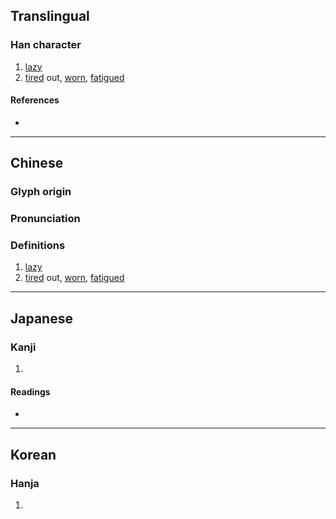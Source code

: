 {{character info/new}}
==Translingual==

===Han character===
{{Han char|rn=9|rad=人|as=21|sn=23|four=26293|canj=OWWF|ids=⿰亻纍}}

# [[lazy]]
# [[tired]] out, [[worn]], [[fatigue]]d

====References====
* {{Han ref|kx=0122.080|dkj=01328|dj=0257.140|hdz=10240.060|uh=513D|ud=20797|bh=F7D0|bd=63440}}

----

==Chinese==
{{zh-forms}}

===Glyph origin===
{{Han etym}}

===Pronunciation===
{{zh-pron
|m=lěi
|c=leoi5,leoi4
|h=pfs=
|md=
|mn=lúi
|w=
|mc=y
|oc=y
|cat=a
}}

===Definitions===
{{zh-hanzi}}

# [[lazy]]
# [[tired]] out, [[worn]], [[fatigue]]d

----

==Japanese==

===Kanji===
{{ja-kanji|grade=|rs=人21}}

# {{defn|lang=ja|sort=人21}}

====Readings====
* {{ja-readings|on=[[らい]] (rai), [[れ]] (re), [[るい]] (rui), [[ら]] (ra)|kun=[[おこたる]] (okotaru), [[やみつかれる]] (yamitsukareru)}}

----

==Korean==

===Hanja===
{{ko-hanja|hangeul=래|rv=rae|mr=rae}}

# {{defn|lang=ko|sort=人21}}